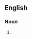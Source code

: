 {{also|glow-worms}}

==English==

===Noun===
{{head|en|noun form}}

# {{plural of|glowworm|lang=en}}